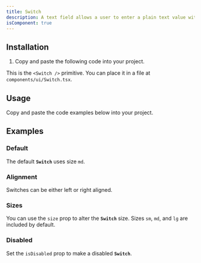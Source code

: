 ```yaml
---
title: Switch
description: A text field allows a user to enter a plain text value with a keyboard.
isComponent: true
---
```


## Installation

1. Copy and paste the following code into your project.

This is the `<Switch />` primitive. You can place it in a file at `components/ui/Switch.tsx`.

## Usage

Copy and paste the code examples below into your project.

<ComponentSource src="../../packages/ui/src/Switch.tsx" />

## Examples

### Default

The default **`Switch`** uses size `md`.

<ComponentExample name="Switch" story="default" />

### Alignment

Switches can be either left or right aligned.

<ComponentExample name="Switch" story="alignment" />

### Sizes

You can use the `size` prop to alter the **`Switch`** size. Sizes `sm`, `md`, and `lg` are included by default.

<ComponentExample name="Switch" story="sizes" />

### Disabled

Set the `isDisabled` prop to make a disabled **`Switch`**.

<ComponentExample name="Switch" story="disabled" />

